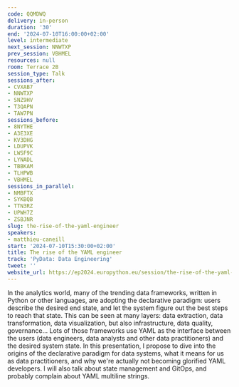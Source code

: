 ```yaml
---
code: QQMDWQ
delivery: in-person
duration: '30'
end: '2024-07-10T16:00:00+02:00'
level: intermediate
next_session: NNWTXP
prev_session: VBHMEL
resources: null
room: Terrace 2B
session_type: Talk
sessions_after:
- CVXAB7
- NNWTXP
- SNZ9HV
- T3QAPN
- TAW7PN
sessions_before:
- 8NYTHE
- A3E3XE
- KV3DHG
- LDUPVK
- LWSF9C
- LYNADL
- TBBKAM
- TLHPWB
- VBHMEL
sessions_in_parallel:
- NMBFTX
- SYKBQB
- TTN3RZ
- UPWH7Z
- ZSBJNR
slug: the-rise-of-the-yaml-engineer
speakers:
- matthieu-caneill
start: '2024-07-10T15:30:00+02:00'
title: The rise of the YAML engineer
track: 'PyData: Data Engineering'
tweet: ''
website_url: https://ep2024.europython.eu/session/the-rise-of-the-yaml-engineer
---
```


In the analytics world, many of the trending data frameworks, written in Python or other languages, are adopting the declarative paradigm: users describe the desired end state, and let the system figure out the best steps to reach that state. This can be seen at many layers: data extraction, data transformation, data visualization, but also infrastructure, data quality, governance... Lots of those frameworks use YAML as the interface between the users (data engineers, data analysts and other data practitioners) and the desired system state.
In this presentation, I propose to dive into the origins of the declarative paradigm for data systems, what it means for us as data practitioners, and why we're actually not becoming glorified YAML developers. I will also talk about state management and GitOps, and probably complain about YAML multiline strings.
